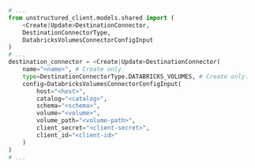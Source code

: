 ```python Python SDK
# ...
from unstructured_client.models.shared import (
    <Create|Update>DestinationConnector,
    DestinationConnectorType,
    DatabricksVolumesConnectorConfigInput
)
# ...
destination_connector = <Create|Update>DestinationConnector(
    name="<name>", # Create only.
    type=DestinationConnectorType.DATABRICKS_VOLUMES, # Create only.
    config=DatabricksVolumesConnectorConfigInput(
        host="<host>",
        catalog="<catalog>",
        schema="<schema>",
        volume="<volume>",
        volume_path="<volume-path>",
        client_secret="<client-secret>",
        client_id="<client-id>"
    )
)
# ...
```